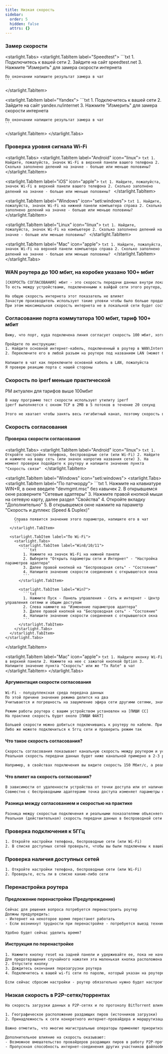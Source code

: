```yaml
---
title: Низкая скорость
sidebar:
  order: 5
  hidden: false
  attrs: {}
---
```

### Замер скорости

<starlight.Tabs>
  <starlight.TabItem label="Speedtest">
    ```txt
    1. Подключитесь к вашей сети
    2. Зайдите на сайт speedtest.net
    3. Нажмите "Измерить" для замера скорости интернета

    По окончании напишите результат замера в чат
    ```
  </starlight.TabItem>

  <starlight.TabItem label="Yandex">
    ```txt
    1. Подключитесь к вашей сети
    2. Зайдите на сайт yandex.ru/internet
    3. Нажмите "Измерить" для замера скорости интернета

    По окончании напишите результат замера в чат
    ```
  </starlight.TabItem>
</starlight.Tabs>

### Проверка уровня сигнала Wi-Fi

<starlight.Tabs>
  <starlight.TabItem label="Android" icon="linux">
    ```txt
    1. Найдите, пожалуйста, значок Wi-Fi в верхней панели вашего телефона
    2. Сколько заполнено делений на значке - больше или меньше половины?
    ```
  </starlight.TabItem>

  <starlight.TabItem label="iOS" icon="apple">
    ```txt
    1. Найдите, пожалуйста, значок Wi-Fi в верхней панели вашего телефона
    2. Сколько заполнено делений на значке - больше или меньше половины?
    ```
  </starlight.TabItem>

  <starlight.TabItem label="Windows" icon="seti:windows">
    ```txt
    1. Найдите, пожалуйста, значок Wi-Fi на нижней панели компьютера справа
    2. Сколько заполнено делений на значке - больше или меньше половины?
    ```
  </starlight.TabItem>

  <starlight.TabItem label="Linux" icon="linux">
    ```txt
    1. Найдите, пожалуйста, значок Wi-Fi на компьютере
    2. Сколько заполнено делений на значке - больше или меньше половины?
    ```
  </starlight.TabItem>

  <starlight.TabItem label="Mac" icon="apple">
    ```txt
    1. Найдите, пожалуйста, значок Wi-Fi на верхней панели компьютера справа
    2. Сколько заполнено делений на значке - больше или меньше половины?
    ```
  </starlight.TabItem>
</starlight.Tabs>

### WAN роутера до 100 мбит, на коробке указано 100+ мбит

```txt "[СКОРОСТЬ
[СКОРОСТЬ СОГЛАСОВАНИЯ] мбит - это скорость передачи данных внутри локальной сети
То есть между устройствами, подключенными к вайфай сети этого роутера, вы сможете передавать данные со скоростью до 300 мбит

На общую скорость интернета этот показатель не влияет
Зачастую производитель использует такие уловки чтобы было больше продаж
При этом максимальная скорость интернета не в локальной сети будет составлять 100мбит
```

### Согласование порта коммутатора 100 мбит, тариф 100+ мбит

```txt
Вижу, что порт, куда подключена линия согласует скорость 100 мбит, хотя должен 1000 мбит

Пройдите по инструкции:
1. Найдите основной интернет-кабель, подключенный в роутер в WAN\Internet разъем
2. Переключите его в любой разъем на роутере под названием LAN (может быть обозначен цифрами 1,2,3,4)
 
Напишите в чат как переключите основной кабель в LAN, пожалуйста
Я проверю реакцию порта с нашей стороны
```

### Скорость по iperf меньше практической
РМ актуален для тарифов выше 100мбит
```txt
В нашу программе тест скорости использует утилиту iperf
iperf выполняется с окном TCP в 2MB в 5 потоков в течение 20 секунд

Этого не хватает чтобы занять весь гигабитный канал, поэтому скорость в программе будет снижена по сравнению с замерами на speedtest.net
```

### Скорость согласования

#### Проверка скорости согласования

<starlight.Tabs>
  <starlight.TabItem label="Android" icon="linux">
    ```txt
    1. Откройте настройки телефона, беспроводные сети (или Wi-Fi)
    2. Найдите и нажмите на вашу сеть (или значок напротив названия сети)
    3. На момент проверки подойдите к роутеру и напишите значение пункта "Скорость связи"
    ```
  </starlight.TabItem>

  <starlight.TabItem label="Windows" icon="seti:windows">
    <starlight.Tabs>
      <starlight.TabItem label="По патчкорду">
        ```txt
        1. Нажмите на клавиатуре WIN+R, в окне введите "devmgmt.msc" без кавычек
        2. В открывшемся окне разверните "Сетевые адаптеры"
        3. Нажмите правой кнопкой мыши на сетевую карту, далее раздел "Свойства"
        4. Откройте вкладку "Дополнительно"
        5. В открывшемся окне нажмите на параметр "Скорость и дуплекс (Speed & Duplex)"

        Справа появится значение этого параметра, напишите его в чат
        ```
      </starlight.TabItem>

      <starlight.TabItem label="По Wi-Fi">
        <starlight.Tabs>
          <starlight.TabItem label="Win8/10/11">
            ```txt
            1. Нажмите на значок Wi-Fi на нижней панели
            2. Выберите "Открыть параметры сети и Интернет" - "Настройка параметров адаптера"
            3. Далее правой кнопкой на "Беспроводная сеть" - "Состояние"
            4. Напишите значение скорости соединения с открывшегося окна
            ```
          </starlight.TabItem>

          <starlight.TabItem label="Win7">
            ```txt
            1. Нажмите Пуск - Панель управления - Сеть и интернет - Центр управления сетями и общим доступом
            2. Слева нажмите на "Изменение параметров адаптера"
            3. Далее правой кнопкой на "Беспроводная сеть" - "Состояние"
            4. Напишите значение скорости соединения с открывшегося окна
            ```
          </starlight.TabItem>
        </starlight.Tabs>
      </starlight.TabItem>
    </starlight.Tabs>
  </starlight.TabItem>

  <starlight.TabItem label="Mac" icon="apple">
    ```txt
    1. Найдите иконку Wi-Fi в верхней панели
    2. Нажмите на нее с зажатой кнопкой Option
    3. Напишите значение пункта "Скорость" или же "Tx Rate" в чат
    ```
  </starlight.TabItem>
</starlight.Tabs>

#### Аргументация скорости согласования

```txt "[ПИШИ
Wi-Fi - полудуплексная среда передача данных
По этой причине значение режима делится на два
Учитывается и погрешность на зашумление эфира сети другими сетями, значение режима делится на три

Режим работы роутера с вашим устройством установлен на [ПИШИ СС]
На практике скорость будет около [ПИШИ ФАКТ]

Большей скорости можно добиться подключившись к роутеру по кабелю. При таком подключении нет проблем, свойственных Wi-Fi (затухание сигнала, зашумление эфира, коллизия, интерференция).
Либо же можете подключиться к 5ггц сети и проверить режим так
```

#### Что такое скорость согласования?

```txt
Скорость согласования показывает канальную скорость между роутером и устройством, т.е. скорость подключения на физическом уровне
Реальная скорость передачи данных будет ниже канальной примерно в 2-3 раза

Например, в свойствах подключения вы видите скорость 150 Мбит/с, а реальная скорость передачи данных будет составлять около 60 — 70 Мбит/с
```

#### Что влияет на скорость согласования?

```txt
В зависимости от удаленности устройства от точки доступа или от наличия различных помех и препятствий будет изменяться теоретическая и, как следствие, реальная скорость передачи данных
Совместно с беспроводными адаптерами точка доступа изменяет параметры сигнала в зависимости от условий в радиоэфире (расстояние, наличие препятствий и помех, зашумленности радиоэфира и прочих факторов)
```

#### Разница между согласованием и скоростью на практике

```txt
Разница между скоростью подключения и реальными показателями объясняется прежде всего большим объемом служебных данных, потерями сетевых пакетов в беспроводной среде и затратами на повторную передачу
Реальная (действительная) скорость передачи данных в беспроводной сети зависит от настроек точки доступа, вашего оборудования, числа одновременно подключенных к ней устройств, препятствий на пути прохождения сигнала, наличия других беспроводных сетей и радиопомех в частотном диапазоне, в котором работает сеть, и других факторов
```

### Проверка подключения к 5ГГц

```txt
1. Откройте настройки телефона, беспроводные сети (или Wi-Fi)
2. В списке доступных сетей проверьте, чтобы вы были подключены к вашей сети с припиской 5G
```

### Проверка наличия доступных сетей

```txt
1. Откройте настройки телефона, беспроводные сети (или Wi-Fi)
2. Проверьте, есть ли в списке какие-либо сети
```

### Перенастройка роутера

#### Предложение перенастройки (Предупреждение)

```txt
Сейчас для решения вопроса потребуется перенастроить роутер
Должны предупредить:
- Интернет на некоторое время перестанет работать
- Если возникнут трудности при перенастройке - потребуется выезд техника

Удобно будет сейчас уделить время?
```

#### Инструкция по перенастройке

```txt
1. Нажмите кнопку reset на задней панели и удерживайте ее, пока не начнут мигать индикаторы. Это занимает около 10 секунд
Для предотвращения случайного нажатия эта маленькая кнопка расположена в углублении. Нажмите на нее с помощью стержня ручки, скрепки или зубочистки
2. Отпустите кнопку
3. Дождитесь окончания перезагрузки роутера
4. Подключитесь к вашей wi-fi сети по паролю, который указан на роутере

Если сейчас сбросим настройки - роутер обязательно нужно будет настроить заново, чтобы интернет появился
```

### Низкая скорость в P2P-сетях/торрентах

```txt
На скорость загрузки данных в P2P-сетях и по протоколу BitTorrent влияет множество факторов. Основными из них являются:

1. Географическое расположение раздающих пиров (источников загрузки)
2. Принадлежность к сети конкретного интернет-провайдера и маршрутизация трафика через магистральных операторов

Важно отметить, что многие магистральные операторы применяют приоритизацию HTTP-трафика (веб-браузинг). При высокой загрузке каналов связи, HTTP-трафику предоставляется больший приоритет по сравнению с другими типами данных, включая торренты.

Дополнительное влияние на скорость оказывают:
- Возможное вмешательство провайдеров раздающих пиров в работу P2P-протоколов
- Пропускная способность интернет-соединения других участников файлообменной сети. При низкой скорости подключения участников раздачи происходит автоматическое снижение скорости загрузки файлов
```
